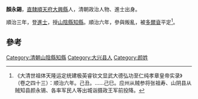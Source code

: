 '''顏永錫'''，[[北直隶|直隸]][[順天府|順天府]][[大兴县_(金朝)|大興縣]]人，清朝政治人物、進士出身。

順治三年，登[[進士|進士]]，授[[山阴县_(浙江省)|山陰縣]][[知縣|知縣]]。順治六年，參與叛亂，被[[多爾袞|多爾袞]]平定<ref>《大清世祖体天隆运定统建极英睿钦文显武大德弘功至仁纯孝章皇帝实录》（卷之四十三）：顺治六年。己丑。……己巳。应州从贼参将张祖寿、山阴县从贼知县颜永锡、各率军民人等出城诣摄政王军前投降。</ref>。

==參考==
{{reflist}}
{{清朝官员小作品}}
{{顺治三年丙戌科殿试金榜}}
[[Category:清朝山陰縣知縣|Category:清朝山陰縣知縣]]
[[Category:大兴县人|Category:大兴县人]]
[[Category:颜姓|Category:颜姓]]
